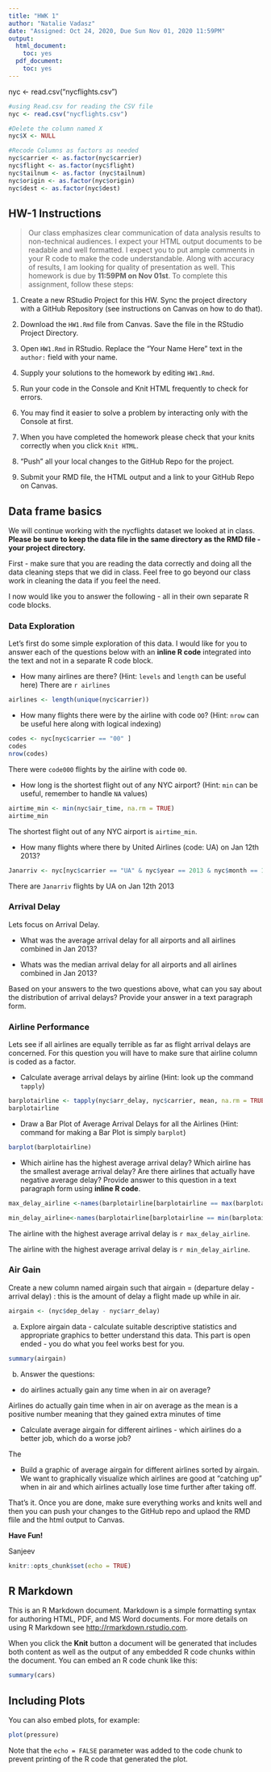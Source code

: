 ```yaml
---
title: "HWK 1"
author: "Natalie Vadasz"
date: "Assigned: Oct 24, 2020, Due Sun Nov 01, 2020 11:59PM"
output: 
  html_document:
    toc: yes
  pdf_document:
    toc: yes
---
```


nyc <- read.csv("nycflights.csv")
```r
#using Read.csv for reading the CSV file
nyc <- read.csv("nycflights.csv")

#Delete the column named X
nyc$X <- NULL

#Recode Columns as factors as needed
nyc$carrier <- as.factor(nyc$carrier)
nyc$flight <- as.factor(nyc$flight)
nyc$tailnum <- as.factor (nyc$tailnum)
nyc$origin <- as.factor(nyc$origin)
nyc$dest <- as.factor(nyc$dest)
```


## HW-1 Instructions

> Our class emphasizes clear communication of data analysis results to non-technical audiences. I expect your HTML output documents to be readable and well formatted. I expect you to put ample comments in your R code to make the code understandable. Along with accuracy of results, I am looking for quality of presentation as well. This homework is due by **11:59PM on Nov 01st**.  To complete this assignment, follow these steps:

1. Create a new RStudio Project for this HW. Sync the project directory with a GitHub Repository (see instructions on Canvas on how to do that). 

2. Download the `HW1.Rmd` file from Canvas. Save the file in the RStudio Project Directory. 

3. Open `HW1.Rmd` in RStudio. Replace the "Your Name Here" text in the `author:` field with your name.

4. Supply your solutions to the homework by editing `HW1.Rmd`.

5. Run your code in the Console and Knit HTML frequently to check for errors.

6. You may find it easier to solve a problem by interacting only with the Console at first. 

7. When you have completed the homework please check that your knits correctly when you click `Knit HTML`.

8. "Push" all your local changes to the GitHub Repo for the project.

9. Submit your RMD file, the HTML output and a link to your GitHub Repo on Canvas.


## Data frame basics

We will continue working with the nycflights dataset we looked at in class. **Please be sure to keep the data file in the same directory as the RMD file - your project directory.**

First - make sure that you are reading the data correctly and doing all the data cleaning steps that we did in class. Feel free to go beyond our class work in cleaning the data if you feel the need. 

I now would like you to answer the following - all in their own separate R code blocks.

### Data Exploration

Let's first do some simple exploration of this data. I would like for you to answer each of the questions below with an **inline R code** integrated into the text and not in a separate R code block.

- How many airlines are there? (Hint: `levels` and `length` can be useful here)
There are `r airlines`
```r
airlines <- length(unique(nyc$carrier))
```

- How many flights there were by the airline with code `OO`? (Hint: `nrow` can be useful here along with logical indexing)
```r
codes <- nyc[nyc$carrier == "00" ]
codes
nrow(codes)

```

There were `code000` flights by the airline with code `00`.


- How long is the shortest flight out of any NYC airport? (Hint: `min` can be useful, remember to handle `NA` values)

```r
airtime_min <- min(nyc$air_time, na.rm = TRUE)
airtime_min
```

The shortest flight out of any NYC airport is `airtime_min`. 

- How many flights where there by United Airlines (code: UA) on Jan 12th 2013?
```r
Janarriv <- nyc[nyc$carrier == "UA" & nyc$year == 2013 & nyc$month == 1 & nyc$day == 12]
```

There are `Janarriv` flights by UA on Jan 12th 2013

### Arrival Delay

Lets focus on Arrival Delay.

- What was the average arrival delay for all airports and all airlines combined in Jan 2013? 

- Whats was the median arrival delay for all airports and all airlines combined in Jan 2013?

Based on your answers to the two questions above, what can you say about the distribution of arrival delays? Provide your answer in a text paragraph form.


### Airline Performance

Lets see if all airlines are equally terrible as far as flight arrival delays are concerned. For this question you will have to make sure that airline column is coded as a factor.

- Calculate average arrival delays by airline (Hint: look up the command `tapply`)

```r
barplotairline <- tapply(nyc$arr_delay, nyc$carrier, mean, na.rm = TRUE)
barplotairline
```


- Draw a Bar Plot of Average Arrival Delays for all the Airlines (Hint: command for making a Bar Plot is simply `barplot`)

```r
barplot(barplotairline)
```


- Which airline has the highest average arrival delay? Which airline has the smallest average arrival delay? Are there airlines that actually have negative average delay? Provide answer to this question in a text paragraph form using **inline R code**.
```r

max_delay_airline <-names(barplotairline[barplotairline == max(barplotairline)])

min_delay_airline<-names(barplotairline[barplotairline == min(barplotairline)])

```

The airline with the highest average arrival delay is `r max_delay_airline`.

The airline with the highest average arrival delay is `r min_delay_airline`.


### Air Gain

Create a new column named airgain such that airgain = (departure delay - arrival delay) : this is the amount of delay a flight made up while in air.

```r
airgain <- (nyc$dep_delay - nyc$arr_delay)
```


a) Explore airgain data - calculate suitable descriptive statistics and appropriate graphics to better understand this data. This part is open ended - you do what you feel works best for you.
```r
summary(airgain)
```


b) Answer the questions:

  - do airlines actually gain any time when in air on average? 
  
  Airlines do actually gain time when in air on average as the mean is a positive number meaning that they gained extra minutes of time 
  
  - Calculate average airgain for different airlines - which airlines do a better job, which do a worse job? 
  
The 

  - Build a graphic  of average airgain for different airlines sorted by airgain. We want to graphically visualize which airlines are good at "catching up" when in air and which airlines actually lose time further after taking off.



That's it. Once you are done, make sure everything works and knits well and then you can push your changes to the GitHub repo and uplaod the RMD flile and the html output to Canvas.

**Have Fun!**

Sanjeev

```r
knitr::opts_chunk$set(echo = TRUE)
```

## R Markdown

This is an R Markdown document. Markdown is a simple formatting syntax for authoring HTML, PDF, and MS Word documents. For more details on using R Markdown see <http://rmarkdown.rstudio.com>.

When you click the **Knit** button a document will be generated that includes both content as well as the output of any embedded R code chunks within the document. You can embed an R code chunk like this:

```r
summary(cars)
```

## Including Plots

You can also embed plots, for example:

```r
plot(pressure)
```

Note that the `echo = FALSE` parameter was added to the code chunk to prevent printing of the R code that generated the plot.

